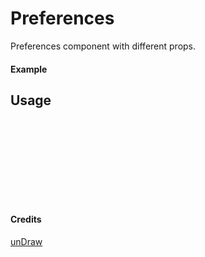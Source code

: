 
<Meta of={Preferences} title="unDraw/Preferences" />

# Preferences

Preferences component with different props.

#### Example

<Canvas of={Preferences.Primary} />

## Usage

```ts
import { Preferences } from "yadl-ui";

const Example = () => {
  return (
      <Preferences />
  );
};

export default Example;
```

#### Credits
[unDraw](https://undraw.co/illustrations)
